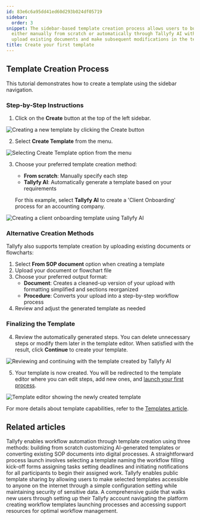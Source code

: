 ```yaml
---
id: 83e6c6a95dd41ed60d293b024df05719
sidebar:
  order: 3
snippet: The sidebar-based template creation process allows users to build workflows
  either manually from scratch or automatically through Tallyfy AI with options to
  upload existing documents and make subsequent modifications in the template editor.
title: Create your first template
---
```


## Template Creation Process

This tutorial demonstrates how to create a template using the sidebar navigation.

### Step-by-Step Instructions

1. Click on the **Create** button at the top of the left sidebar.

![Creating a new template by clicking the Create button](https://screenshots.tallyfy.com/tallyfy%2Fpro%2Fdesktop-light-click-create-fullscreen.png)

2. Select **Create Template** from the menu.

![Selecting Create Template option from the menu](https://screenshots.tallyfy.com/tallyfy%2Fpro%2Fdesktop-light-click-create-template-from-button.png)

3. Choose your preferred template creation method:
   - **From scratch**: Manually specify each step
   - **Tallyfy AI**: Automatically generate a template based on your requirements
   
   For this example, select **Tallyfy AI** to create a 'Client Onboarding' process for an accounting company.

![Creating a client onboarding template using Tallyfy AI](https://screenshots.tallyfy.com/tallyfy%2Fpro%2Fdesktop-light-create-client-onboarding-template-from-tallyfyAI.png)

### Alternative Creation Methods

Tallyfy also supports template creation by uploading existing documents or flowcharts:

1. Select **From SOP document** option when creating a template
2. Upload your document or flowchart file
3. Choose your preferred output format:
   - **Document**: Creates a cleaned-up version of your upload with formatting simplified and sections reorganized
   - **Procedure**: Converts your upload into a step-by-step workflow process
4. Review and adjust the generated template as needed

### Finalizing the Template

4. Review the automatically generated steps. You can delete unnecessary steps or modify them later in the template editor. When satisfied with the result, click **Continue** to create your template.

![Reviewing and continuing with the template created by Tallyfy AI](https://screenshots.tallyfy.com/tallyfy%2Fpro%2Fdesktop-light-click-create-template-by-tallyfyai.png)

5. Your template is now created. You will be redirected to the template editor where you can edit steps, add new ones, and [launch your first process](/products/pro/tutorials/your-first-process/).

![Template editor showing the newly created template](https://screenshots.tallyfy.com/tallyfy%2Fpro%2Fdesktop-light-show-template-created-by-tallyfyai.png)

For more details about template capabilities, refer to the [Templates article](/products/pro/documenting/templates/).


## Related articles
<CardGrid>
<LinkTitleCard header="<b>Templates > Create a template</b>" href="/products/pro/documenting/templates/create-template/" > Tallyfy enables workflow automation through template creation using three methods: building from scratch customizing AI-generated templates or converting existing SOP documents into digital processes. </LinkTitleCard>
<LinkTitleCard header="<b>Tutorials > Launch a process</b>" href="/products/pro/tutorials/your-first-process/" > A straightforward process launch involves selecting a template naming the workflow filling kick-off forms assigning tasks setting deadlines and initiating notifications for all participants to begin their assigned work. </LinkTitleCard>
<LinkTitleCard header="<b>Templates > Publish a template</b>" href="/products/pro/documenting/templates/how-to-make-my-tallyfy-template-public/" > Tallyfy enables public template sharing by allowing users to make selected templates accessible to anyone on the internet through a simple configuration setting while maintaining security of sensitive data. </LinkTitleCard>
<LinkTitleCard header="<b>Pro > Getting Started</b>" href="/products/pro/tutorials/" > A comprehensive guide that walks new users through setting up their Tallyfy account navigating the platform creating workflow templates launching processes and accessing support resources for optimal workflow management. </LinkTitleCard>
</CardGrid>